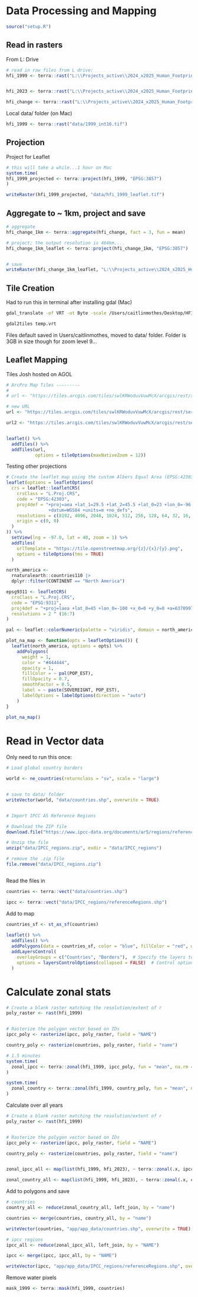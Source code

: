 # Data Processing and Mapping

```r
source("setup.R")
```

## Read in rasters

From L: Drive

```r
# read in raw files from L drive:
hfi_1999 <- terra::rast("L:\\Projects_active\\2024_x2025_Human_Footprint_Index\\data\\1999_int16.tif")


hfi_2023 <- terra::rast("L:\\Projects_active\\2024_x2025_Human_Footprint_Index\\data\\2023_int16.tif")

hfi_change <- terra::rast("L:\\Projects_active\\2024_x2025_Human_Footprint_Index\\data\\2023m1999_int16.tif")

```

Local data/ folder (on Mac)

```r
hfi_1999 <- terra::rast("data/1999_int16.tif")
```

## Projection

Project for Leaflet

```r
# this will take a while...1 hour on Mac
system.time(
hfi_1999_projected <- terra::project(hfi_1999, "EPSG:3857")
)

writeRaster(hfi_1999_projected, "data/hfi_1999_leaflet.tif")

```

## Aggregate to \~ 1km, project and save

```r
# aggregate
hfi_change_1km <- terra::aggregate(hfi_change, fact = 3, fun = mean)

# project; the output resolution is 464km....
hfi_change_1km_leaflet <- terra::project(hfi_change_1km, "EPSG:3857")


# save
writeRaster(hfi_change_1km_leaflet, "L:\\Projects_active\\2024_x2025_Human_Footprint_Index\\data/2023_1999_900m_leaflet.tif")
```

## Tile Creation

Had to run this in terminal after installing gdal (Mac)

```bash
gdal_translate -of VRT -ot Byte -scale /Users/caitlinmothes/Desktop/HFI_shiny/data/1999_int16.tif temp.vrt

gdal2tiles temp.vrt
```

Files default saved in Users/caitlinmothes, moved to data/ folder. Folder is 3GB in size though for zoom level 9...

## Leaflet Mapping

Tiles Josh hosted on AGOL

```r
# ArcPro Map Tiles ---------
# 
# url <- "https://tiles.arcgis.com/tiles/swlKRWoduvVuwMcX/arcgis/rest/services/TP_1999_3857/MapServer/tile/{z}/{y}/{x}"

# new URL
url <- "https://tiles.arcgis.com/tiles/swlKRWoduvVuwMcX/arcgis/rest/services/TP_1999_3857_12levels/MapServer/tile/{z}/{y}/{x}"

url2 <- "https://tiles.arcgis.com/tiles/swlKRWoduvVuwMcX/arcgis/rest/services/TP_Change_2023_1999_1k/MapServer/tile/{z}/{y}/{x}"


leaflet() %>% 
  addTiles() %>% 
  addTiles(url,
           options = tileOptions(maxNativeZoom = 12))
```

Testing other projections

```r

# Create the leaflet map using the custom Albers Equal Area (EPSG:42303)
leaflet(options = leafletOptions(
  crs = leaflet::leafletCRS(
    crsClass = "L.Proj.CRS",
    code = "EPSG:42303",
    proj4def = "+proj=aea +lat_1=29.5 +lat_2=45.5 +lat_0=23 +lon_0=-96 +x_0=0 +y_0=0 
                +datum=WGS84 +units=m +no_defs",
    resolutions = c(8192, 4096, 2048, 1024, 512, 256, 128, 64, 32, 16, 8, 4, 2, 1),
    origin = c(0, 0)
  )
)) %>%
  setView(lng = -97.0, lat = 40, zoom = 1) %>%
  addTiles(
    urlTemplate = "https://tile.openstreetmap.org/{z}/{x}/{y}.png",
    options = tileOptions(tms = TRUE)
  )

```

```r
north_america <-
  rnaturalearth::countries110 |>
  dplyr::filter(CONTINENT == "North America")

epsg9311 <- leafletCRS(
  crsClass = "L.Proj.CRS",
  code = "EPSG:9311",
  proj4def = "+proj=laea +lat_0=45 +lon_0=-100 +x_0=0 +y_0=0 +a=6370997 +b=6370997 +units=m +no_defs",
  resolutions = 2 ^ (16:7)
)

pal <- leaflet::colorNumeric(palette = "viridis", domain = north_america$POP_EST)

plot_na_map <- function(opts = leafletOptions()) {
  leaflet(north_america, options = opts) %>%
    addPolygons(
      weight = 1,
      color = "#444444",
      opacity = 1,
      fillColor = ~ pal(POP_EST),
      fillOpacity = 0.7,
      smoothFactor = 0.5,
      label = ~ paste(SOVEREIGNT, POP_EST),
      labelOptions = labelOptions(direction = "auto")
    )
}

plot_na_map()
```

# Read in Vector data

Only need to run this once:

```r
# Load global country borders

world <- ne_countries(returnclass = "sv", scale = "large")


# save to data/ folder
writeVector(world, "data/countries.shp", overwrite = TRUE)


# Import IPCC A5 Reference Regions

# Download the ZIP file
download.file("https://www.ipcc-data.org/documents/ar5/regions/referenceRegions.zip", "data/IPCC_regions.zip", mode = "wb") 

# Unzip the file
unzip("data/IPCC_regions.zip", exdir = "data/IPCC_regions")

# remove the .zip file
file.remove("data/IPCC_regions.zip")



```

Read the files in

```r
countries <- terra::vect("data/countries.shp")

ipcc <- terra::vect("data/IPCC_regions/referenceRegions.shp")
```

Add to map

```r

countries_sf <- st_as_sf(countries)
  
leaflet() %>% 
  addTiles() %>% 
  addPolygons(data = countries_sf, color = "blue", fillColor = "red", weight = 1, fillOpacity = 0, popup = ~name, group = "Countries") %>% 
  addLayersControl(
    overlayGroups = c("Countries", "Borders"),  # Specify the layers to toggle
    options = layersControlOptions(collapsed = FALSE)  # Control options
  )
```

# Calculate zonal stats

```r

# Create a blank raster matching the resolution/extent of r
poly_raster <- rast(hfi_1999)


# Rasterize the polygon vector based on IDs
ipcc_poly <- rasterize(ipcc, poly_raster, field = "NAME")

country_poly <- rasterize(countries, poly_raster, field = "name")

# 1.5 minutes
system.time(
  zonal_ipcc <- terra::zonal(hfi_1999, ipcc_poly, fun = "mean", na.rm = TRUE)
)

system.time(
  zonal_country <- terra::zonal(hfi_1999, country_poly, fun = "mean", na.rm = TRUE)
)
```

Calculate over all years

```r

# Create a blank raster matching the resolution/extent of r
poly_raster <- rast(hfi_1999)


# Rasterize the polygon vector based on IDs
ipcc_poly <- rasterize(ipcc, poly_raster, field = "NAME")

country_poly <- rasterize(countries, poly_raster, field = "name")


zonal_ipcc_all <- map(list(hfi_1999, hfi_2023), ~ terra::zonal(.x, ipcc_poly, fun = "mean", na.rm = TRUE))

zonal_country_all <- map(list(hfi_1999, hfi_2023), ~ terra::zonal(.x, country_poly, fun = "mean", na.rm = TRUE))

```

Add to polygons and save

```r
# countries
country_all <- reduce(zonal_country_all, left_join, by = "name")

countries <- merge(countries, country_all, by = "name")

writeVector(countries, "app/app_data/countries.shp", overwrite = TRUE)

# ipcc regions
ipcc_all <- reduce(zonal_ipcc_all, left_join, by = "NAME")

ipcc <- merge(ipcc, ipcc_all, by = "NAME")

writeVector(ipcc, "app/app_data/IPCC_regions/referenceRegions.shp", overwrite = TRUE)
```

Remove water pixels

```r
mask_1999 <- terra::mask(hfi_1999, countries)
```
